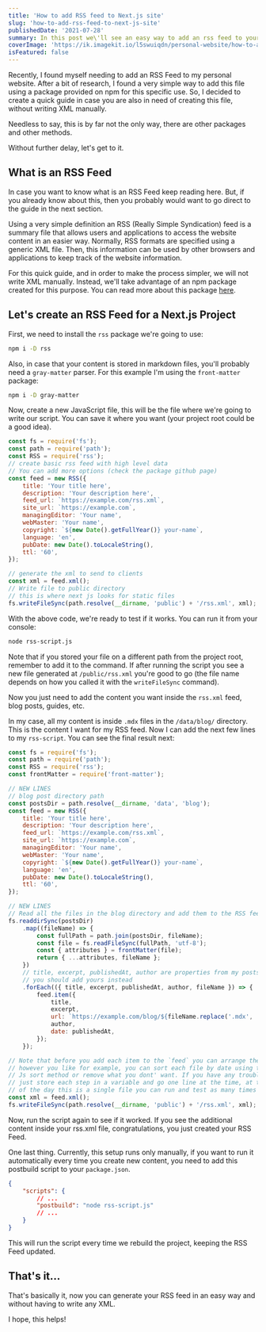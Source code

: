 ```yaml
---
title: 'How to add RSS feed to Next.js site'
slug: 'how-to-add-rss-feed-to-next-js-site'
publishedDate: '2021-07-28'
summary: In this post we\'ll see an easy way to add an rss feed to your Next.Js website without writing XML'
coverImage: 'https://ik.imagekit.io/l5swuiqdn/personal-website/how-to-add-rss-feed_ovuyjn.png'
isFeatured: false
---
```


Recently, I found myself needing to add an RSS Feed to my personal website. After a bit of research, I found a very simple way to add this file using a package provided on npm for this specific use. So, I decided to create a quick guide in case you are also in need of creating this file, without writing XML manually.

Needless to say, this is by far not the only way, there are other packages and other methods.

Without further delay, let's get to it.

## What is an RSS Feed

In case you want to know what is an RSS Feed keep reading here. But, if you already know about this, then you probably would want to go direct to the guide in the next section.

Using a very simple definition an RSS (Really Simple Syndication) feed is a summary file that allows users and applications to access the website content in an easier way. Normally, RSS formats are specified using a generic XML file. Then, this information can be used by other browsers and applications to keep track of the website information.

For this quick guide, and in order to make the process simpler, we will not write XML manually. Instead, we'll take advantage of an npm package created for this purpose. You can read more about this package [here](https://github.com/dylang/node-rss).

## Let's create an RSS Feed for a Next.js Project

First, we need to install the `rss` package we're going to use:

```bash
npm i -D rss
```

Also, in case that your content is stored in markdown files, you'll probably need a `gray-matter` parser. For this example I'm using the `front-matter` package:

```bash
npm i -D gray-matter
```

Now, create a new JavaScript file, this will be the file where we're going to write our script. You can save it where you want (your project root could be a good idea).

```js
const fs = require('fs');
const path = require('path');
const RSS = require('rss');
// create basic rss feed with high level data
// You can add more options (check the package github page)
const feed = new RSS({
	title: 'Your title here',
	description: 'Your description here',
	feed_url: `https://example.com/rss.xml`,
	site_url: `https://example.com`,
	managingEditor: 'Your name',
	webMaster: 'Your name',
	copyright: `${new Date().getFullYear()} your-name`,
	language: 'en',
	pubDate: new Date().toLocaleString(),
	ttl: '60',
});

// generate the xml to send to clients
const xml = feed.xml();
// Write file to public directory
// this is where next js looks for static files
fs.writeFileSync(path.resolve(__dirname, 'public') + '/rss.xml', xml);
```

With the above code, we're ready to test if it works. You can run it from your console:

```bash
node rss-script.js
```

Note that if you stored your file on a different path from the project root, remember to add it to the command.
If after running the script you see a new file generated at `/public/rss.xml` you're good to go (the file name depends on how you called it with the `writeFileSync` command).

Now you just need to add the content you want inside the `rss.xml` feed, blog posts, guides, etc.

In my case, all my content is inside `.mdx` files in the `/data/blog/` directory. This is the content I want for my RSS feed. Now I can add the next few lines to my `rss-script`. You can see the final result next:

```js
const fs = require('fs');
const path = require('path');
const RSS = require('rss');
const frontMatter = require('front-matter');

// NEW LINES
// blog post directory path
const postsDir = path.resolve(__dirname, 'data', 'blog');
const feed = new RSS({
	title: 'Your title here',
	description: 'Your description here',
	feed_url: `https://example.com/rss.xml`,
	site_url: `https://example.com`,
	managingEditor: 'Your name',
	webMaster: 'Your name',
	copyright: `${new Date().getFullYear()} your-name`,
	language: 'en',
	pubDate: new Date().toLocaleString(),
	ttl: '60',
});

// NEW LINES
// Read all the files in the blog directory and add them to the RSS feed
fs.readdirSync(postsDir)
	.map((fileName) => {
		const fullPath = path.join(postsDir, fileName);
		const file = fs.readFileSync(fullPath, 'utf-8');
		const { attributes } = frontMatter(file);
		return { ...attributes, fileName };
	})
	// title, excerpt, publishedAt, author are properties from my posts metadata
	// you should add yours instead
	.forEach(({ title, excerpt, publishedAt, author, fileName }) => {
		feed.item({
			title,
			excerpt,
			url: `https://example.com/blog/${fileName.replace('.mdx', '')}`,
			author,
			date: publishedAt,
		});
	});

// Note that before you add each item to the `feed` you can arrange them
// however you like for example, you can sort each file by date using the
// Js sort method or remove what you dont' want. If you have any trouble,
// just store each step in a variable and go one line at the time, at the end
// of the day this is a single file you can run and test as many times as you want.
const xml = feed.xml();
fs.writeFileSync(path.resolve(__dirname, 'public') + '/rss.xml', xml);
```

Now, run the script again to see if it worked. If you see the additional content inside your rss.xml file, congratulations, you just created your RSS Feed.

One last thing. Currently, this setup runs only manually, if you want to run it automatically every time you create new content, you need to add this postbuild script to your `package.json`.

```json
{
	"scripts": {
		// ...
		"postbuild": "node rss-script.js"
		// ...
	}
}
```

This will run the script every time we rebuild the project, keeping the RSS Feed updated.

## That's it...

That's basically it, now you can generate your RSS feed in an easy way and without having to write any XML.

I hope, this helps!
